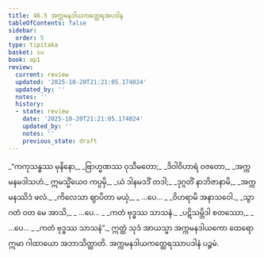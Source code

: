 ```yaml
---
title: 46.5 အက္ကမနဒါယကတ္ထေရအပဒါန
tableOfContents: false
sidebar:
  order: 5
type: tipitaka
basket: su
book: ap1
review:
  current: review
  updated: '2025-10-20T21:21:05.174024'
  updated_by: ''
  notes: ''
  history:
  - state: review
    date: '2025-10-20T21:21:05.174024'
    updated_by: ''
    notes: ''
    previous_state: draft
---
```



<DynamicBreadcrumb />


<ReviewStatus review={frontmatter.review} showDetails={true} />

<HypothesisAnnotation frontmatter={frontmatter} />

<Division number="27" book="ap1" e="ch" v="20" p="431">

<Paragraph number="5913" type="verses" book="ap1">
_“ကကုသန္ဓဿ မုနိနော,_  
_ဗြာဟ္မဏဿ ဝုသီမတော;_  
_ဒိဝါဝိဟာရံ ဝဇတော,_  
_အက္ကမနမဒါသဟံ._  

</Paragraph>

</Division>
<Division number="28" book="ap1" e="ch" v="20" p="431">

<Paragraph number="5914" type="verses" book="ap1">
ဣမသ္မိံယေဝ ကပ္ပမှိ,_  
_ယံ ဒါနမဒဒိံ တဒါ;_  
_ဒုဂ္ဂတိံ နာဘိဇာနာမိ,_  
_အက္ကမနဿိဒံ ဖလံ._  

</Paragraph>

</Division>
<Division number="29" book="ap1" e="ch" v="20" p="431">

<Paragraph number="5915" type="verses" book="ap1">
_ကိလေသာ ဈာပိတာ မယှံ,_  
_ …ပေ… _  
_ဝိဟရာမိ အနာသဝေါ._  

</Paragraph>

</Division>
<Division number="30" book="ap1" e="ch" v="20" p="431">

<Paragraph number="5916" type="verses" book="ap1">
_သွာဂတံ ဝတ မေ အာသိ,_  
_ …ပေ… _  
_ကတံ ဗုဒ္ဓဿ သာသနံ._  

</Paragraph>

</Division>
<Division number="31" book="ap1" e="ch" v="20" p="431">

<Paragraph number="5917" type="verses" book="ap1">
_ပဋိသမ္ဘိဒါ စတဿော,_  
_ …ပေ… _  
_ကတံ ဗုဒ္ဓဿ သာသနံ”._  

</Paragraph>

<Paragraph number="5918" book="ap1">
ဣတ္ထံ သုဒံ အာယသ္မာ အက္ကမနဒါယကော ထေရော ဣမာ ဂါထာယော အဘာသိတ္ထာတိ.

</Paragraph>
</Division>

<Paragraph number="5919" type="center" book="ap1">
အက္ကမနဒါယကတ္ထေရဿာပဒါနံ ပဉ္စမံ.
</Paragraph>